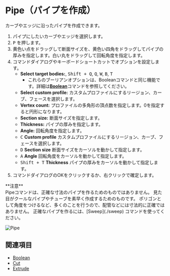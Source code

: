 
# Pipe（パイプを作成）

<Reference shortcut="P" command="Pipe" button="コマンドバー右" />

カーブやエッジに沿ったパイプを作成できます。

1. パイプにしたいカーブやエッジを選択します。
2. <kbd>P</kbd> を押します。
3. 黄色い点をドラッグして断面サイズを、黄色い四角をドラッグしてパイプの厚みを指定します。白い丸をドラッグして回転角度を指定します。
4. コマンドダイアログやキーボードショートカットでオプションを設定します。
     - **Select target bodies:**, <kbd>Shift + Q</kbd>, <kbd>Q</kbd>, <kbd>W</kbd>,  <kbd>B</kbd>,  <kbd>T</kbd>
          - これらのブーリアンオプションは、Booleanコマンドと同じ機能です。詳細は[**Boolean**](./boolean)コマンドを参照してください。
     - **Select custom profile:** カスタムプロファイルにするリージョン、カーブ、フェースを選択します。
     - **Vertex count:** プロファイルの多角形の頂点数を指定します。0を指定すると円形になります。
     - **Section size:** 断面サイズを指定します。
     - **Thickness:** パイプの厚みを指定します。
     - **Angle:** 回転角度を指定します。
     - <kbd>C</kbd> **Custom profile** カスタムプロファイルにするリージョン、カーブ、フェースを選択します。
     - <kbd>D</kbd> **Section size** 断面サイズをカーソルを動かして指定します。
     - <kbd>A</kbd> **Angle** 回転角度をカーソルを動かして指定します。
     - <kbd>Shift + T</kbd> **Thickness** パイプの厚みをカーソルを動かして指定します。
5. コマンドダイアログのOKをクリックするか、右クリックで確定します。

<Callout emoji="❗">
**注意**<br />
Pipeコマンドは、正確な寸法のパイプを作るためのものではありません。
見た目がクールなパイプやチューブを素早く作成するためのものです。
ポリゴンとして角度をつけるなど、多くのことを行うので、配管などには寸法的に正確ではありません。
正確なパイプを作るには、[Sweep](./sweep) コマンドを使ってください。
</Callout>

![Pipe](/img/pipe.gif)

## 関連項目
- [Boolean](./boolean)
- [Cut](./cut)
- [Extrude](./extrude)

















